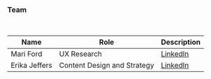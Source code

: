 
### Team

<br />

| Name              | Role                         | Description                                                             |
| ------------------| ---------------------------  | ----------------------------------------------------------------------- |
| Mari Ford         | UX Research                  | [LinkedIn](https://www.linkedin.com/in/mariama-ford/)                       |
| Erika Jeffers     | Content Design and Strategy  | [LinkedIn](https://www.linkedin.com/in/erikajeffers/)                    |
